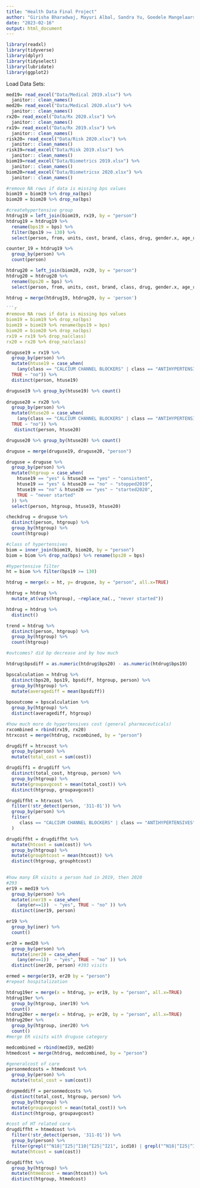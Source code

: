 ```yaml
---
title: "Health Data Final Project"
author: "Girisha Bharadwaj, Mayuri Albal, Sandra Yu, Goedele Mangelaars"
date: "2023-02-16"
output: html_document
---
```


```r

library(readxl)
library(tidyverse)
library(dplyr)
library(tidyselect)
library(lubridate)
library(ggplot2)

```

Load Data Sets:
```r
med19= read_excel("Data/Medical 2019.xlsx") %>% 
  janitor:: clean_names()
med20= read_excel("Data/Medical 2020.xlsx") %>% 
  janitor:: clean_names()
rx20= read_excel("Data/Rx 2020.xlsx") %>% 
  janitor:: clean_names()
rx19= read_excel("Data/Rx 2019.xlsx") %>% 
  janitor:: clean_names()
risk20= read_excel("Data/Risk 2020.xlsx") %>% 
  janitor:: clean_names()
risk19=read_excel("Data/Risk 2019.xlsx") %>% 
  janitor:: clean_names()
biom19=read_excel("Data/Biometrics 2019.xlsx") %>% 
  janitor:: clean_names()
biom20=read_excel("Data/Biometricsx 2020.xlsx") %>% 
  janitor:: clean_names()
```

```r
#remove NA rows if data is missing bps values
biom19 = biom19 %>% drop_na(bps)
biom20 = biom20 %>% drop_na(bps)

#createhypertensive group
htdrug19 = left_join(biom19, rx19, by = "person")
htdrug19 = htdrug19 %>% 
  rename(bps19 = bps) %>% 
  filter(bps19 >= 130) %>% 
  select(person, from, units, cost, brand, class, drug, gender.x, age_range.x, glucose, bmi, bpd, bps19, hdl, ldl, chol)

counter_19 = htdrug19 %>% 
  group_by(person) %>% 
  count(person)

htdrug20 = left_join(biom20, rx20, by = "person")
htdrug20 = htdrug20 %>% 
  rename(bps20 = bps) %>% 
  select(person, from, units, cost, brand, class, drug, gender.x, age_range.x, glucose, bmi, bpd, bps20, hdl, ldl, chol)

htdrug = merge(htdrug19, htdrug20, by = 'person')
```
```r
```r
#remove NA rows if data is missing bps values
biom19 = biom19 %>% drop_na(bps)
biom19 = biom19 %>% rename(bps19 = bps)
biom20 = biom20 %>% drop_na(bps)
rx19 = rx19 %>% drop_na(class)
rx20 = rx20 %>% drop_na(class)
```

```r
druguse19 = rx19 %>% 
  group_by(person) %>% 
  mutate(htuse19 = case_when(
    (any(class == "CALCIUM CHANNEL BLOCKERS" | class == "ANTIHYPERTENSIVES" | class == "BETA BLOCKERS"))  ~ "yes", 
  TRUE ~ "no")) %>% 
  distinct(person, htuse19) 

druguse19 %>% group_by(htuse19) %>% count()
  
druguse20 = rx20 %>% 
  group_by(person) %>% 
  mutate(htuse20 = case_when(
    (any(class == "CALCIUM CHANNEL BLOCKERS" | class == "ANTIHYPERTENSIVES" | class == "BETA BLOCKERS"))  ~ "yes", 
  TRUE ~ "no")) %>%
   distinct(person, htuse20)

druguse20 %>% group_by(htuse20) %>% count()
```


```r
druguse = merge(druguse19, druguse20, "person")

druguse = druguse %>% 
  group_by(person) %>% 
  mutate(htgroup = case_when(
    htuse19 == "yes" & htuse20 == "yes" ~ "consistent",
    htuse19 == "yes" & htuse20 == "no" ~ "stopped2019",
    htuse19 == "no" & htuse20 == "yes" ~ "started2020",
    TRUE ~ "never started"
  )) %>% 
  select(person, htgroup, htuse19, htuse20)

checkdrug = druguse %>% 
  distinct(person, htgroup) %>% 
  group_by(htgroup) %>% 
  count(htgroup)

```

```r
#class of hypertensives 
biom = inner_join(biom19, biom20, by = "person")
biom = biom %>% drop_na(bps) %>% rename(bps20 = bps) 

#hypertensive filter
ht = biom %>% filter(bps19 >= 130)

htdrug = merge(x = ht, y= druguse, by = "person", all.x=TRUE)

htdrug = htdrug %>% 
  mutate_at(vars(htgroup), ~replace_na(., "never started"))

htdrug = htdrug %>%
  distinct()

trend = htdrug %>% 
  distinct(person, htgroup) %>% 
  group_by(htgroup) %>% 
  count(htgroup)

```

```r
#outcomes? did bp decrease and by how much 

htdrug$bpsdiff = as.numeric(htdrug$bps20) - as.numeric(htdrug$bps19)

bpscalculation = htdrug %>% 
  distinct(bps20, bps19, bpsdiff, htgroup, person) %>%
  group_by(htgroup) %>% 
  mutate(averagediff = mean(bpsdiff))
  
bpsoutcome = bpscalculation %>% 
  group_by(htgroup) %>% 
  distinct(averagediff, htgroup)
```

```r
#how much more do hypertensives cost (general pharmaceuticals)
rxcombined = rbind(rx19, rx20)
htrxcost = merge(htdrug, rxcombined, by = "person")

drugdiff = htrxcost %>% 
  group_by(person) %>% 
  mutate(total_cost = sum(cost)) 

drugdiff1 = drugdiff %>% 
  distinct(total_cost, htgroup, person) %>% 
  group_by(htgroup) %>% 
  mutate(groupavgcost = mean(total_cost)) %>% 
  distinct(htgroup, groupavgcost)

drugdiffht = htrxcost %>% 
  filter(!str_detect(person, '311-01')) %>%
  group_by(person) %>% 
  filter(
     class == "CALCIUM CHANNEL BLOCKERS" | class == "ANTIHYPERTENSIVES" | class == "BETA BLOCKERS"
  ) 

drugdiffht = drugdiffht %>% 
  mutate(htcost = sum(cost)) %>% 
  group_by(htgroup) %>% 
  mutate(grouphtcost = mean(htcost)) %>% 
  distinct(htgroup, grouphtcost)
 
```

```r
#how many ER visits a person had in 2019, then 2020 
#293 
er19 = med19 %>% 
  group_by(person) %>% 
  mutate(iner19 = case_when(
    (any(er==1))  ~ "yes", TRUE ~ "no" )) %>%
  distinct(iner19, person) 

er19 %>% 
  group_by(iner) %>% 
  count()

er20 = med20 %>% 
  group_by(person) %>% 
  mutate(iner20 = case_when(
    (any(er==1))  ~ "yes", TRUE ~ "no" )) %>%
  distinct(iner20, person) #393 visits 

ermed = merge(er19, er20 by = "person")
#repeat hospitalization 

htdrug19er = merge(x = htdrug, y= er19, by = "person", all.x=TRUE)
htdrug19er %>% 
  group_by(htgroup, iner19) %>% 
  count()
htdrug20er = merge(x = htdrug, y= er20, by = "person", all.x=TRUE)
htdrug20er %>% 
  group_by(htgroup, iner20) %>% 
  count()
#merge ER visits with druguse category 
```

```r
medcombined = rbind(med19, med20)
htmedcost = merge(htdrug, medcombined, by = "person")

#generalcost of care 
personmedcosts = htmedcost %>% 
  group_by(person) %>% 
  mutate(total_cost = sum(cost)) 

drugmeddiff = personmedcosts %>% 
  distinct(total_cost, htgroup, person) %>% 
  group_by(htgroup) %>% 
  mutate(groupavgcost = mean(total_cost)) %>% 
  distinct(htgroup, groupavgcost)

#cost of HT related care
drugdiffht = htmedcost %>% 
  filter(!str_detect(person, '311-01')) %>%
  group_by(person) %>% 
  filter(grepl("^N18|^I25|^I10|^I25|^I21", icd10) | grepl("^N18|^I25|^I10|^I25|^I21", icd2)) %>%
  mutate(htcost = sum(cost))

drugdiffht %>% 
  group_by(htgroup) %>% 
  mutate(htmedcost = mean(htcost)) %>% 
  distinct(htgroup, htmedcost)

```
